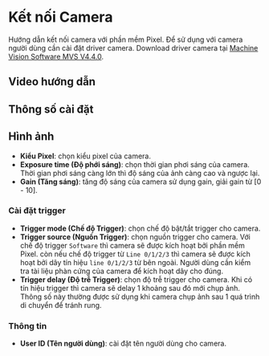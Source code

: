 # Kết nối Camera

Hướng dẫn kết nối camera với phần mềm Pixel. Để sử dụng với camera người dùng cần cài đặt driver camera. Download driver camera tại [Machine Vision Software MVS V4.4.0](https://drive.google.com/file/d/18OflDJXgAV-PBC8y4Vv4hBCYLsGOhToy/view?usp=sharing).

## Video hướng dẫn
<VideoPlayer url='/videos/basic/camera_connection.mp4' />

## Thông số cài đặt

## Hình ảnh

-   **Kiểu Pixel**: chọn kiểu pixel của camera.
-   **Exposure time (Độ phới sáng)**: chọn thời gian phơi sáng của camera. Thời gian phơi sáng càng lớn thì độ sáng của ảnh càng cao và ngược lại.
-   **Gain (Tăng sáng)**: tăng độ sáng của camera sử dụng gain, giải gain từ [0 - 10].

### Cài đặt trigger
-   **Trigger mode (Chế độ Trigger)**: chọn chế độ bật/tắt trigger cho camera.
-   **Trigger source (Nguồn Trigger)**: chọn nguồn trigger cho camera. Với chế độ trigger `Software` thì camera sẽ được kích hoạt bởi phần mềm Pixel. còn nếu chế độ trigger từ `Line 0/1/2/3` thì camera sẽ được kích hoạt bởi dây tín hiệu `line 0/1/2/3` từ bên ngoài. Người dùng cần kiểm tra tài liệu phàn cứng của camera để kích hoạt dây cho đúng.
-   **Trigger delay (Độ trễ Trigger)**: chọn độ trễ trigger cho camera. Khi có tín hiệu trigger thì camera sẽ delay 1 khoảng sau đó mới chụp ảnh. Thông số này thường được sử dụng khi camera chụp ảnh sau 1 quá trình di chuyển để tránh rung.

### Thông tin

-   **User ID (Tên người dùng)**: cài đặt tên người dùng cho camera.

